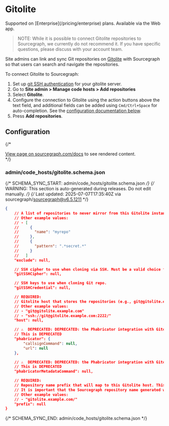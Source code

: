 # Gitolite

<TierCallout>
  Supported on [Enterprise](/pricing/enterprise) plans.
  <user>
    Available via the Web app.
  </user>
</TierCallout>

> NOTE: While it is possible to connect Gitolite repositories to Sourcegraph, we currently do not recommend it. If you have specific questions, please discuss with your account team.

Site admins can link and sync Git repositories on [Gitolite](https://gitolite.com) with Sourcegraph so that users can search and navigate the repositories.

To connect Gitolite to Sourcegraph:

1. Set up [git SSH authentication](/admin/repo/auth) for your gitolite server.
1. Go to **Site admin > Manage code hosts > Add repositories**
1. Select **Gitolite**.
1. Configure the connection to Gitolite using the action buttons above the text field, and additional fields can be added using `Cmd/Ctrl+Space` for auto-completion. See the [configuration documentation below](#configuration).
1. Press **Add repositories**.

## Configuration

{/* <div markdown-func=jsonschemadoc jsonschemadoc:path="admin/code_hosts/gitolite.schema.json">[View page on sourcegraph.com/docs](/admin/code_hosts/gitolite) to see rendered content.</div> */}

### admin/code_hosts/gitolite.schema.json

{/* SCHEMA_SYNC_START: admin/code_hosts/gitolite.schema.json */}
{/* WARNING: This section is auto-generated during releases. Do not edit manually. */}
{/* Last updated: 2025-07-07T17:35:40Z via sourcegraph/sourcegraph@v6.5.1211 */}
```json
{
	// A list of repositories to never mirror from this Gitolite instance. Supports excluding by exact name ({"name": "foo"}).
	// Other example values:
	// - [
	//     {
	//       "name": "myrepo"
	//     },
	//     {
	//       "pattern": ".*secret.*"
	//     }
	//   ]
	"exclude": null,

	// SSH cipher to use when cloning via SSH. Must be a valid choice from `ssh -Q cipher`.
	"gitSSHCipher": null,

	// SSH keys to use when cloning Git repo.
	"gitSSHCredential": null,

	// REQUIRED:
	// Gitolite host that stores the repositories (e.g., git@gitolite.example.com, ssh://git@gitolite.example.com:2222/).
	// Other example values:
	// - "git@gitolite.example.com"
	// - "ssh://git@gitolite.example.com:2222/"
	"host": null,

	// ⚠️  DEPRECATED: DEPRECATED: the Phabricator integration with Gitolite code hosts is deprecated
	// This is DEPRECATED
	"phabricator": {
		"callsignCommand": null,
		"url": null
	},

	// ⚠️  DEPRECATED: DEPRECATED: the Phabricator integration with Gitolite code hosts is deprecated
	// This is DEPRECATED
	"phabricatorMetadataCommand": null,

	// REQUIRED:
	// Repository name prefix that will map to this Gitolite host. This should likely end with a trailing slash. E.g., "gitolite.example.com/".
	// It is important that the Sourcegraph repository name generated with this prefix be unique to this code host. If different code hosts generate repository names that collide, Sourcegraph's behavior is undefined.
	// Other example values:
	// - "gitolite.example.com/"
	"prefix": null
}
```
{/* SCHEMA_SYNC_END: admin/code_hosts/gitolite.schema.json */}